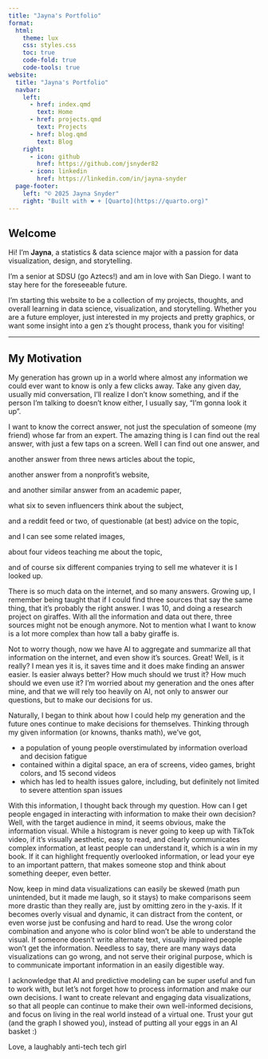 ```yaml
---
title: "Jayna's Portfolio"
format:
  html:
    theme: lux
    css: styles.css
    toc: true
    code-fold: true
    code-tools: true
website:
  title: "Jayna's Portfolio"
  navbar:
    left:
      - href: index.qmd
        text: Home
      - href: projects.qmd
        text: Projects
      - href: blog.qmd
        text: Blog
    right:
      - icon: github
        href: https://github.com/jsnyder82
      - icon: linkedin
        href: https://linkedin.com/in/jayna-snyder
  page-footer:
    left: "© 2025 Jayna Snyder"
    right: "Built with ❤ + [Quarto](https://quarto.org)"
---
```


## Welcome

Hi! I'm **Jayna**, a statistics & data science major with a passion for data visualization, design, and storytelling.

I'm a senior at SDSU (go Aztecs!) and am in love with San Diego. I want to stay here for the foreseeable future.

I'm starting this website to be a collection of my projects, thoughts, and overall learning in data science, visualization, and storytelling. Whether you are a future employer, just interested in my projects and pretty graphics, or want some insight into a gen z's thought process, thank you for visiting!




------------------------------------------------------------------------

## My Motivation

My generation has grown up in a world where almost any information we could ever want to know is only a few clicks away. Take any given day, usually mid conversation, I'll realize I don't know something, and if the person I'm talking to doesn't know either, I usually say, "I'm gonna look it up".

I want to know the correct answer, not just the speculation of someone (my friend) whose far from an expert. The amazing thing is I can find out the real answer, with just a few taps on a screen. Well I can find out one answer, and

another answer from three news articles about the topic,

another answer from a nonprofit's website,

and another similar answer from an academic paper,

what six to seven influencers think about the subject,

and a reddit feed or two, of questionable (at best) advice on the topic,

and I can see some related images,

about four videos teaching me about the topic,

and of course six different companies trying to sell me whatever it is I looked up.

There is so much data on the internet, and so many answers. Growing up, I remember being taught that if I could find three sources that say the same thing, that it's probably the right answer. I was 10, and doing a research project on giraffes. With all the information and data out there, three sources might not be enough anymore. Not to mention what I want to know is a lot more complex than how tall a baby giraffe is.

Not to worry though, now we have AI to aggregate and summarize all that information on the internet, and even show it's sources. Great! Well, is it really? I mean yes it is, it saves time and it does make finding an answer easier. Is easier always better? How much should we trust it? How much should we even use it? I'm worried about my generation and the ones after mine, and that we will rely too heavily on AI, not only to answer our questions, but to make our decisions for us.

Naturally, I began to think about how I could help my generation and the future ones continue to make decisions for themselves. Thinking through my given information (or knowns, thanks math), we've got,

-   a population of young people overstimulated by information overload and decision fatigue
-   contained within a digital space, an era of screens, video games, bright colors, and 15 second videos
-   which has led to health issues galore, including, but definitely not limited to severe attention span issues

With this information, I thought back through my question. How can I get people engaged in interacting with information to make their own decision? Well, with the target audience in mind, it seems obvious, make the information visual. While a histogram is never going to keep up with TikTok video, if it's visually aesthetic, easy to read, and clearly communicates complex information, at least people can understand it, which is a win in my book. If it can highlight frequently overlooked information, or lead your eye to an important pattern, that makes someone stop and think about something deeper, even better. 

Now, keep in mind data visualizations can easily be skewed (math pun unintended, but it made me laugh, so it stays) to make comparisons seem more drastic than they really are, just by omitting zero in the y-axis. If it becomes overly visual and dynamic, it can distract from the content, or even worse just be confusing and hard to read. Use the wrong color combination and anyone who is color blind won't be able to understand the visual. If someone doesn't write alternate text, visually impaired people won't get the information. Needless to say, there are many ways data visualizations can go wrong, and not serve their original purpose, which is to communicate important information in an easily digestible way. 

I acknowledge that AI and predictive modeling can be super useful and fun to work with, but let's not forget how to process information and make our own decisions. I want to create relevant and engaging data visualizations, so that all people can continue to make their own well-informed decisions, and focus on living in the real world instead of a virtual one. Trust your gut (and the graph I showed you), instead of putting all your eggs in an AI basket :) 

  Love,
    a laughably anti-tech tech girl

